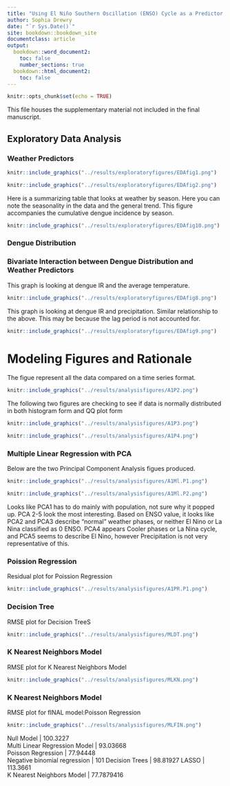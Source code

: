 ```yaml
---
title: "Using El Niño Southern Oscillation (ENSO) Cycle as a Predictor for Dengue Transmission in Iquitos Peru: Supplementry figures"
author: Sophia Drewry
date: "`r Sys.Date()`"
site: bookdown::bookdown_site
documentclass: article
output:
  bookdown::word_document2: 
    toc: false
    number_sections: true
  bookdown::html_document2: 
    toc: false
---
```



```r
knitr::opts_chunk$set(echo = TRUE)

```

This file houses the supplementary material not included in the final manuscript. 

## Exploratory Data Analysis

### Weather Predictors

```r
knitr::include_graphics("../results/exploratoryfigures/EDAfig1.png")
```

```r
knitr::include_graphics("../results/exploratoryfigures/EDAfig2.png")
```



Here is a summarizing table that looks at weather by season. Here you can note the seasonality in the data and the general trend. This figure accompanies the cumulative dengue incidence by season. 
```r
knitr::include_graphics("../results/exploratoryfigures/EDAfig10.png")
```
### Dengue Distribution

### Bivariate Interaction between Dengue Distribution and Weather Predictors

This graph is looking at dengue IR and the average temperature. 
```r
knitr::include_graphics("../results/exploratoryfigures/EDAfig8.png")
```
This graph is looking at dengue IR and precipitation. Similar relationship to the above. This may be because the lag period is not accounted for. 
```r
knitr::include_graphics("../results/exploratoryfigures/EDAfig9.png")
```


# Modeling Figures and Rationale
The figue represent all the data compared on a time series format.
```r
knitr::include_graphics("../results/analysisfigures/A1P2.png")
```

The following two figures are checking to see if data is normally distributed in both histogram form and QQ plot form
```r
knitr::include_graphics("../results/analysisfigures/A1P3.png")
```

```r
knitr::include_graphics("../results/analysisfigures/A1P4.png")
```



### Multiple Linear Regression with PCA
Below are the two Principal Component Analysis figues produced. 
```r
knitr::include_graphics("../results/analysisfigures/A1Ml.P1.png")
```

```r
knitr::include_graphics("../results/analysisfigures/A1Ml.P2.png")
```
Looks like PCA1 has to do mainly with population, not sure why it popped up. PCA 2-5 look the most interesting. Based on ENSO value, it looks like PCA2 and PCA3 describe "normal" weather phases, or neither El Nino or La Nina classified as 0 ENSO. PCA4 appears Cooler phases or La Nina cycle, and PCA5 seems to describe El Nino, however Precipitation is not very representative of this. 




### Poission Regression

Residual plot for Poission Regression
```r
knitr::include_graphics("../results/analysisfigures/A1PR.P1.png")
```

### Decision Tree
RMSE plot for Decision TreeS
```r
knitr::include_graphics("../results/analysisfigures/MLDT.png")
```


### K Nearest Neighbors Model
RMSE plot for  K Nearest Neighbors Model
```r
knitr::include_graphics("../results/analysisfigures/MLKN.png")
```

### K Nearest Neighbors Model
RMSE plot for fINAL model:Poisson Regression
```r
knitr::include_graphics("../results/analysisfigures/MLFIN.png")
```







Null  Model | 100.3227	
Multi Linear Regression Model | 93.03668	
Poisson Regression | 77.94448	
Negative binomial regression | 101
Decision Trees | 98.81927
LASSO | 113.3661	
K Nearest Neighbors Model | 77.7879416


